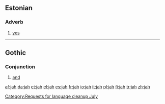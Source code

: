 {{also|Jah}}
==Estonian==

===Adverb===
{{infl|et|adverb}}

# [[yes]]

----

==Gothic==
{{wrongscript/box}}
[[Category:Requests for language cleanup July]]
===Conjunction===
{{infl|got|conjunction}}

# [[and]]

[[af:jah]]
[[da:jah]]
[[et:jah]]
[[el:jah]]
[[es:jah]]
[[fr:jah]]
[[io:jah]]
[[it:jah]]
[[pl:jah]]
[[fi:jah]]
[[tr:jah]]
[[zh:jah]]